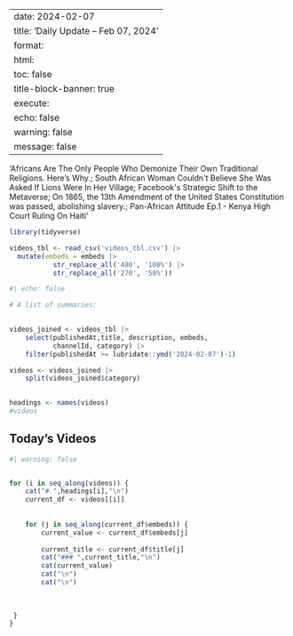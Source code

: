 
---
date: 2024-02-07
title: 'Daily Update – Feb 07, 2024'
format: 
    html:
      toc: false
title-block-banner: true
execute:
    echo: false
    warning: false
    message: false
---
'Africans Are The Only People Who Demonize Their Own Traditional Religions. Here’s Why.; South African Woman Couldn&#39;t Believe She Was Asked If Lions Were In Her Village; Facebook&#39;s Strategic Shift to the Metaverse; On 1865, the 13th Amendment of the United States Constitution was passed, abolishing slavery.; Pan-African Attitude Ep.1 - Kenya High Court Ruling On Haiti'

```r

library(tidyverse)

videos_tbl <- read_csv('videos_tbl.csv') |> 
  mutate(embeds = embeds |> 
           str_replace_all('480', '100%') |> 
           str_replace_all('270', '50%'))

```

```r
#| echo: false

# A list of summaries:

 
videos_joined <- videos_tbl |> 
    select(publishedAt,title, description, embeds, 
           channelId, category) |> 
    filter(publishedAt >= lubridate::ymd('2024-02-07')-1)

videos <- videos_joined |>  
    split(videos_joined$category) 
    

headings <- names(videos)
#videos
```

## Today's Videos

::: panel-tabset
```r
#| warning: false


for (i in seq_along(videos)) {
    cat("# ",headings[i],"\n")
    current_df <- videos[[i]]
  
    
    for (j in seq_along(current_df$embeds)) {
        current_value <- current_df$embeds[j]
        
        current_title <- current_df$title[j]
        cat("### ",current_title,"\n")
        cat(current_value)
        cat("\n")
        cat("\n") 
         
         
         
 }
}
```
:::
